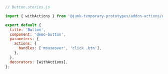 ```js
// Button.stories.js

import { withActions } from '@junk-temporary-prototypes/addon-actions/decorator';

export default {
  title: 'Button',
  component: 'demo-button',
  parameters: {
    actions: {
      handles: ['mouseover', 'click .btn'],
    },
  },
  decorators: [withActions],
};
```
